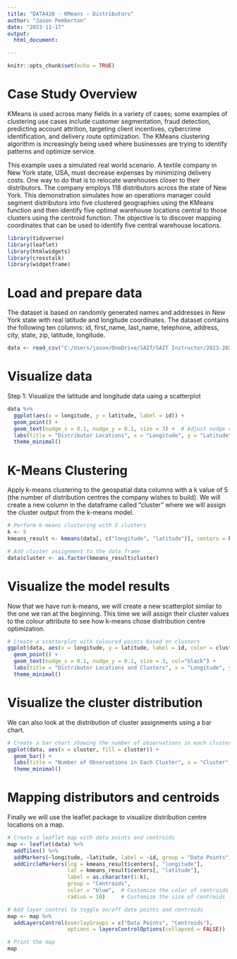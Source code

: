 ```yaml
---
title: "DATA420 - KMeans - Distributors"
author: "Jason Pemberton"
date: "2023-11-17"
output: 
  html_document:

---
```


```r
knitr::opts_chunk$set(echo = TRUE)
```

# Case Study Overview

KMeans is used across many fields in a variety of cases; some examples of clustering use cases include customer segmentation, fraud detection, predicting account attrition, targeting client incentives, cybercrime identification, and delivery route optimization. The KMeans clustering algorithm is increasingly being used where businesses are trying to identify patterns and optimize service.

This example uses a simulated real world scenario. A textile company in New York state, USA, must decrease expenses by minimizing delivery costs. One way to do that is to relocate warehouses closer to their distributors. The company employs 118 distributors across the state of New York. This demonstration simulates how an operations manager could segment distributors into five clustered geographies using the KMeans function and then identify five optimal warehouse locations central to those clusters using the centroid function. The objective is to discover mapping coordinates that can be used to identify five central warehouse locations.


```r
library(tidyverse)
library(leaflet)
library(htmlwidgets)
library(crosstalk)
library(widgetframe)
```

# Load and prepare data

The dataset is based on randomly generated names and addresses in New York state with real latitude and longitude coordinates. The dataset contains the following ten columns: id, first_name, last_name, telephone, address, city, state, zip, latitude, longitude. 

```r
data <- read_csv("C:/Users/jason/OneDrive/SAIT/SAIT Instructor/2023-2024/FALL 2023 - COURSE - NEW_SAIT_DATA420/data/DistributorData.csv")
```

# Visualize data

Step 1: Visualize the latitude and longitude data uaing a scatterplot

```r
data %>% 
  ggplot(aes(x = longitude, y = latitude, label = id)) +
  geom_point() +
  geom_text(nudge_x = 0.1, nudge_y = 0.1, size = 3) +  # Adjust nudge values as needed
  labs(title = "Distributor Locations", x = "Longitude", y = "Latitude") +
  theme_minimal()
```

# K-Means Clustering

Apply k-means clustering to the geospatial data columns with a k value of 5 (the number of distribution centres the company wishes to build). We will create a new column in the dataframe called "cluster" where we will assign the cluster output from the k-means model.
```r
# Perform k-means clustering with 5 clusters
k <- 5
kmeans_result <- kmeans(data[, c("longitude", "latitude")], centers = k)

# Add cluster assignment to the data frame
data$cluster <- as.factor(kmeans_result$cluster)
```

# Visualize the model results

Now that we have run k-means, we will create a new scatterplot similar to the one we ran at the beginning. This time we will assign their cluster values to the colour attribute to see how k-means chose distribution centre optimization.
```r
# Create a scatterplot with coloured points based on clusters
ggplot(data, aes(x = longitude, y = latitude, label = id, color = cluster)) +
  geom_point() +
  geom_text(nudge_x = 0.1, nudge_y = 0.1, size = 3, col="black") +
  labs(title = "Distributor Locations and Clusters", x = "Longitude", y = "Latitude") +
  theme_minimal()
```

# Visualize the cluster distribution

We can also look at the distribution of cluster assignments using a bar chart.
```r
# Create a bar chart showing the number of observations in each cluster
ggplot(data, aes(x = cluster, fill = cluster)) +
  geom_bar() +
  labs(title = "Number of Observations in Each Cluster", x = "Cluster", y = "Count") +
  theme_minimal()
```

# Mapping distributors and centroids
Finally we will use the leaflet package to visualize distribution centre locations on a map. 
```r
# Create a leaflet map with data points and centroids
map <- leaflet(data) %>%
  addTiles() %>%
  addMarkers(~longitude, ~latitude, label = ~id, group = "Data Points") %>%
  addCircleMarkers(lng = kmeans_result$centers[, "longitude"],
                   lat = kmeans_result$centers[, "latitude"],
                   label = as.character(1:k),
                   group = "Centroids",
                   color = "blue",  # Customize the color of centroids
                   radius = 10)     # Customize the size of centroids

# Add layer control to toggle on/off data points and centroids
map <- map %>%
  addLayersControl(overlayGroups = c("Data Points", "Centroids"),
                   options = layersControlOptions(collapsed = FALSE))

# Print the map
map
```


